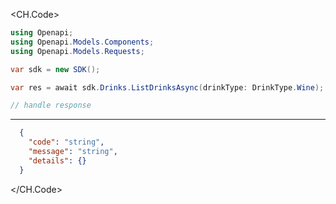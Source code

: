 
<CH.Code>
```csharp ListDrinks.cs
using Openapi;
using Openapi.Models.Components;
using Openapi.Models.Requests;

var sdk = new SDK();

var res = await sdk.Drinks.ListDrinksAsync(drinkType: DrinkType.Wine);

// handle response
```
---

```json Example Response
  {
    "code": "string",
    "message": "string",
    "details": {}
  }
```
</CH.Code>
